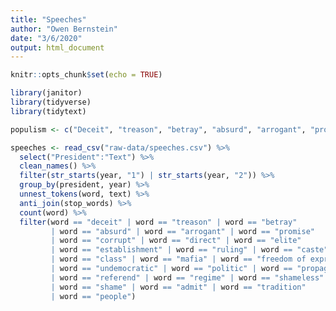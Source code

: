 ```yaml
---
title: "Speeches"
author: "Owen Bernstein"
date: "3/6/2020"
output: html_document
---
```


```r
knitr::opts_chunk$set(echo = TRUE)

library(janitor)
library(tidyverse)
library(tidytext)

populism <- c("Deceit", "treason", "betray", "absurd", "arrogant", "promise", "corrupt", "direct", "elite", "establishment", "ruling", "caste", "class", "mafia", "freedom of expression", "undemocratic", "politic", "propaganda", "referend", "regime", "shameless", "shame", "admit", "tradition", "people")

speeches <- read_csv("raw-data/speeches.csv") %>% 
  select("President":"Text") %>% 
  clean_names() %>% 
  filter(str_starts(year, "1") | str_starts(year, "2")) %>% 
  group_by(president, year) %>% 
  unnest_tokens(word, text) %>% 
  anti_join(stop_words) %>% 
  count(word) %>% 
  filter(word == "deceit" | word == "treason" | word == "betray"
         | word == "absurd" | word == "arrogant" | word == "promise"
         | word == "corrupt" | word == "direct" | word == "elite"
         | word == "establishment" | word == "ruling" | word == "caste"
         | word == "class" | word == "mafia" | word == "freedom of expression"
         | word == "undemocratic" | word == "politic" | word == "propaganda"
         | word == "referend" | word == "regime" | word == "shameless" 
         | word == "shame" | word == "admit" | word == "tradition"
         | word == "people")

```



